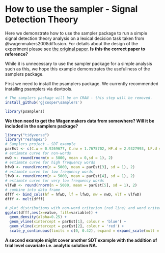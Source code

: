 # How to use the sampler - Signal Detection Theory

Here we demonstrate how to use the sampler package to run a simple signal detection theory analysis on a lexical decision task taken from  @wagenmakers2008diffusion. For details about the design of the experiment please see [the original paper](https://www.sciencedirect.com/science/article/pii/S0749596X07000496). <b> Is this the correct paper to reference? </b>

While it is unnecessary to use the sampler package for a simple analysis such as this, we hope this example demonstrates the usefullness of the samplers package.  

First we need to install the psamplers package. We currently recommended installing psamplers via devtools.
```r
# The samplers package will be on CRAN - this step will be removed.
install_github('gjcooper\samplers')
```
```r
library(psamplers)
```

<b>We then need to get the Wagenmakers data from somewhere? Will it be included in the samplers package?</b>

```r
library("tidyverse")
library("reshape2")
# Samplers project - SDT example
parEst <- c(C.w = 0.9269677, C.nw = 1.7675702, HF.d = 2.9327993, LF.d = 2.6904818, VLF.d = 2.1823751)
# estimate curve for non-words
nwD <- round(rnorm(n = 5000, mean = 0,sd = 1), 2)
# estimate curve for high frequency words
hfwD <- round(rnorm(n = 5000, mean = parEst[3], sd = 1), 2)
# estimate curve for low frequency words
lfwD <- round(rnorm(n = 5000, mean = parEst[4], sd = 1), 2)
# estimate curve for very low frequency words
vlfwD <- round(rnorm(n = 5000, mean = parEst[5], sd = 1), 2)
# combine into data frame
dfff <- bind_cols(hf = hfwD, lf = lfwD, nw = nwD, vlf = vlfwD)
dfff <- melt(dfff)
```
```r
# plot distributions with non-word criterion (red line) and word criterion (blue line)
ggplot(dfff,aes(x=value, fill=variable)) + 
  geom_density(alpha=0.25) + 
  geom_vline(xintercept = parEst[1], colour = 'blue') + 
  geom_vline(xintercept = parEst[2], colour = 'red') + 
  scale_y_continuous(limits = c(0, 0.42), expand = expand_scale(mult = c(0, .1)))
```

<b>A second example might cover another SDT example with the addition of trial level covariate i.e. analytic solution NA.</b>
